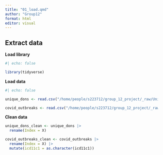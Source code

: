 ```yaml
---
title: "01_load.qmd"
author: "Group12"
format: html
editor: visual
---
```


## Extract data

**Load library**
```r

#| echo: false

library(tidyverse)


```

**Load data** 

```r
#| echo: false

unique_dons <- read.csv("/home/people/s223712/group_12_project/_raw/UniqueDONs.csv")

covid_outbreaks <- read.csv("/home/people/s223712/group_12_project/_raw/COVIDOutbreaks.csv")

```

**Clean data**
```r
unique_dons_clean <- unique_dons |>
  rename(Index = X) 

covid_outbreaks_clean <- covid_outbreaks |>
  rename(Index = X) |>
  mutate(icd11c1 = as.character(icd11c1))
```

